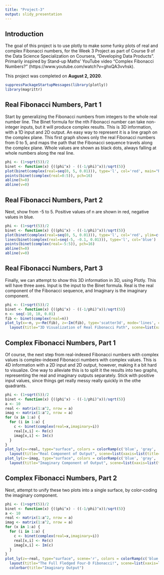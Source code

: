```yaml
---
title: "Project-3"
output: slidy_presentation
---
```

## Introduction
The goal of this project is to use plotly to make some funky plots of real and
complex Fibonacci numbers, for the Week 3 Project as part of Course 9 of the
Data Science Specialization on Coursera, "Developing Data Products". Primarily
inspired by Stand-up Maths' YouTube video "Complex Fibonacci Numbers?" (https://www.youtube.com/watch?v=ghxQA3vvhsk).

This project was completed on **August 2, 2020**.

```r
suppressPackageStartupMessages(library(plotly))
library(magrittr)
```

## Real Fibonacci Numbers, Part 1
Start by generalizing the Fibonacci numbers from integers to the whole real
number line. The Binet formula for the nth Fibonacci number can take non-integer
inputs, but it will produce complex results. This is 3D information, with a 1D
input and 2D output. An easy way to represent it is a line graph on the complex
plane. This first graph shows only the real Fibonacci numbers from 0 to 5, and
maps the path that the Fibonacci sequence travels along the complex plane. Whole
values are shown as black dots, always falling at whole numbers along the real
line.

```r
phi <- (1+sqrt(5))/2
binet <- function(x) {((phi^x) - ((-1/phi)^x))/sqrt(5)}
plot(binet(complex(real=seq(0, 5, 0.01))), type='l', col='red', main="Real Fibonacci Numbers 0 to 5", xlab="Real", ylab="Imaginary")
points(binet(complex(real=0:5)), pch=16)
abline(h=0)
abline(v=0)
```

## Real Fibonacci Numbers, Part 2
Next, show from -5 to 5. Positive values of n are shown in red, negative values
in blue.

```r
phi <- (1+sqrt(5))/2
binet <- function(x) {((phi^x) - ((-1/phi)^x))/sqrt(5)}
plot(binet(complex(real=seq(0, 5, 0.01))), type='l', col='red', ylim=c(-5,5), xlim=c(-5, 5), main="Real Fibonacci Numbers -5 to 5", xlab="Real", ylab="Imaginary")
lines(binet(complex(real=seq(-5, -0.1, 0.01))), type='l', col='blue')
points(binet(complex(real=-5:5)), pch=16)
abline(h=0)
abline(v=0)
```

## Real Fibonacci Numbers, Part 3
Finally, we can attempt to show this 3D information in 3D, using Plotly. This
will have three axes. Input is the input to the Binet formula. Real is the real
component of the Fibonacci sequence, and Imaginary is the imaginary component.

```r
phi <- (1+sqrt(5))/2
binet <- function(x) {((phi^x) - ((-1/phi)^x))/sqrt(5)}
n <- seq(-10, 10, 0.01)
fib <- binet(complex(real=n))
plot_ly(x=~n, y=~Re(fib), z=~Im(fib), type='scatter3d', mode='lines', colors = colorRamp(c('blue', 'gray', 'red'))) %>%
  layout(title="3D Visualization of Real Fibonacci Path", scene=list(xaxis=list(title="Input"), yaxis=list(title="Real"), zaxis=list(title="Imaginary")))
```

## Complex Fibonacci Numbers, Part 1
Of course, the next step from real-indexed Fibonacci numbers with complex values
is complex-indexed Fibonacci numbers with complex values. This is 4D information
with a 2D input and 2D output, however, making it a bit hard to visualize. One
way to alleviate this is to split it the results into two graphs, representing
the real and imaginary outputs separately. Stick with positive input values,
since things get really messy really quickly in the othe quadrants.

```r
phi <- (1+sqrt(5))/2
binet <- function(x) {((phi^x) - ((-1/phi)^x))/sqrt(5)}
a <- 10
real <- matrix(1:a^2, nrow = a)
imag <- matrix(1:a^2, nrow = a)
for (x in 1:a) {
  for (i in 1:a) {
    c <- binet(complex(real=x,imaginary=i))
    real[x,i] <- Re(c)
    imag[x,i] <- Im(c)
  }
}
plot_ly(z=~real, type="surface", colors = colorRamp(c('blue', 'gray', 'red'))) %>%
  layout(title="Real Component of Output", scene=list(xaxis=list(title="Real Input"), yaxis=list(title="Imaginary Input"), zaxis=list(title="Real Output")))
plot_ly(z=~imag, type="surface", colors = colorRamp(c('blue', 'gray', 'red'))) %>%
  layout(title="Imaginary Component of Output", scene=list(xaxis=list(title="Real Input"), yaxis=list(title="Imaginary Input"), zaxis=list(title="Imaginary Output")))
```

## Complex Fibonacci Numbers, Part 2
Next, attempt to unify these two plots into a single surface, by color-coding
the imaginary component.

```r
phi <- (1+sqrt(5))/2
binet <- function(x) {((phi^x) - ((-1/phi)^x))/sqrt(5)}
a <- 10
real <- matrix(1:a^2, nrow = a)
imag <- matrix(1:a^2, nrow = a)
for (x in 1:a) {
  for (i in 1:a) {
    c <- binet(complex(real=x,imaginary=i))
    real[x,i] <- Re(c)
    imag[x,i] <- Im(c)
  }
}
plot_ly(z=~real, type="surface", scene='r', colors = colorRamp(c('blue', 'gray', 'red')), surfacecolor=imag) %>%
  layout(title="The Full Fledged Four-D Fibonacci!", scene=list(xaxis=list(title="Real Input"), yaxis=list(title="Imaginary Input"), zaxis=list(title="Real Output"))) %>%
  colorbar(title="Imaginary Output")
```